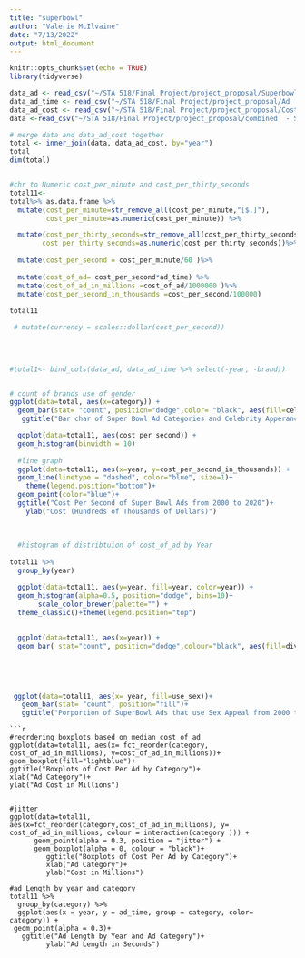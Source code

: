 ```yaml
---
title: "superbowl"
author: "Valerie McIlvaine"
date: "7/13/2022"
output: html_document
---
```


```r
knitr::opts_chunk$set(echo = TRUE)
library(tidyverse)

```


```r
data_ad <- read_csv("~/STA 518/Final Project/project_proposal/Superbowl ad csv - Sheet1 (2).csv")
data_ad_time <- read_csv("~/STA 518/Final Project/project_proposal/Ad  Time _ Category - Sheet1 (1).csv")
data_ad_cost <- read_csv("~/STA 518/Final Project/project_proposal/Cost per Super bowl ad 2000-2020 - Sheet1.csv")
data <-read_csv("~/STA 518/Final Project/project_proposal/combined  - Sheet1 (2).csv")
```
```r

# merge data and data_ad_cost together 
total <- inner_join(data, data_ad_cost, by="year")
total
dim(total)


#chr to Numeric cost_per_minute and cost_per_thirty_seconds
total11<-
total%>% as.data.frame %>%
  mutate(cost_per_minute=str_remove_all(cost_per_minute,"[$,]"),
         cost_per_minute=as.numeric(cost_per_minute)) %>%

  mutate(cost_per_thirty_seconds=str_remove_all(cost_per_thirty_seconds,"[$,]"),
        cost_per_thirty_seconds=as.numeric(cost_per_thirty_seconds))%>%
  
  mutate(cost_per_second = cost_per_minute/60 )%>%
  
  mutate(cost_of_ad= cost_per_second*ad_time) %>%
  mutate(cost_of_ad_in_millions =cost_of_ad/1000000 )%>%
  mutate(cost_per_second_in_thousands =cost_per_second/100000)
  
total11

 # mutate(currency = scales::dollar(cost_per_second))
  
 
  

```
```r

#total1<- bind_cols(data_ad, data_ad_time %>% select(-year, -brand))



```


```r

# count of brands use of gender
ggplot(data=total, aes(x=category)) +
  geom_bar(stat= "count", position="dodge",color= "black", aes(fill=celebrity))+ 
   ggtitle("Bar char of Super Bowl Ad Categories and Celebrity Apperances From 2000-2020")


```
```r


  ggplot(data=total11, aes(cost_per_second)) +
  geom_histogram(binwidth = 10)
  
  #line graph
  ggplot(data=total11, aes(x=year, y=cost_per_second_in_thousands)) +
  geom_line(linetype = "dashed", color="blue", size=1)+
    theme(legend.position="bottom")+
  geom_point(color="blue")+
  ggtitle("Cost Per Second of Super Bowl Ads from 2000 to 2020")+
    ylab("Cost (Hundreds of Thousands of Dollars)")
  
  
  
  #histogram of distribtuion of cost_of_ad by Year
  
total11 %>%
  group_by(year)

  ggplot(data=total11, aes(y=year, fill=year, color=year)) +
  geom_histogram(alpha=0.5, position="dodge", bins=10)+
       scale_color_brewer(palette="") + 
  theme_classic()+theme(legend.position="top")
 
 
  ggplot(data=total11, aes(x=year)) +
  geom_bar( stat="count", position="dodge",colour="black", aes(fill=diversity))
     
   

  
```
```r


 ggplot(data=total11, aes(x= year, fill=use_sex))+
   geom_bar(stat= "count", position="fill")+
   ggtitle("Porportion of SuperBowl Ads that use Sex Appeal from 2000 to 2020")


```


```
```r

#reordering boxplots based on median cost_of_ad
ggplot(data=total11, aes(x= fct_reorder(category, cost_of_ad_in_millions), y=cost_of_ad_in_millions))+
geom_boxplot(fill="lightblue")+
ggtitle("Boxplots of Cost Per Ad by Category")+
xlab("Ad Category")+
ylab("Ad Cost in Millions")


#jitter 
ggplot(data=total11, aes(x=fct_reorder(category,cost_of_ad_in_millions), y= cost_of_ad_in_millions, colour = interaction(category ))) + 
      geom_point(alpha = 0.3, position = "jitter") +
      geom_boxplot(alpha = 0, colour = "black")+
         ggtitle("Boxplots of Cost Per Ad by Category")+
         xlab("Ad Category")+
         ylab("Cost in Millions")
         
#ad Length by year and category        
total11 %>%
  group_by(category) %>%
  ggplot(aes(x = year, y = ad_time, group = category, color= category)) +
 geom_point(alpha = 0.3)+
   ggtitle("Ad Length by Year and Ad Category")+
         ylab("Ad Length in Seconds")
        
```



```r



```





